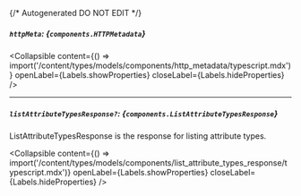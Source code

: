 {/* Autogenerated DO NOT EDIT  */}

##### `httpMeta`: *{`components.HTTPMetadata`}*

<Collapsible content={() => import('/content/types/models/components/http_metadata/typescript.mdx')} openLabel={Labels.showProperties} closeLabel={Labels.hideProperties} />


---
##### `listAttributeTypesResponse?`: *{`components.ListAttributeTypesResponse`}*
ListAttributeTypesResponse is the response for listing attribute types.

<Collapsible content={() => import('/content/types/models/components/list_attribute_types_response/typescript.mdx')} openLabel={Labels.showProperties} closeLabel={Labels.hideProperties} />



